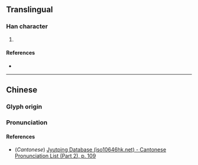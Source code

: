 {{character info/new}}
==Translingual==

===Han character===
{{Han char|rn=61|rad=心|as=09|sn=12|four=|canj=PTAJ|ids=⿰忄草}}

# {{defn|Han|sort=心09}}

====References====
* {{Han ref|kx=0396.440|dkj=11021|dj=0735.320|hdz=42326.050|uh=613A|ud=24890}}

----

==Chinese==
{{zh-forms}}

===Glyph origin===
{{Han etym}}

===Pronunciation===
{{zh-pron
|m=cǎo
|c=cou2
|mc=y
|oc=y
|ma=
|cat=
}}

====References====
* (''Cantonese'') [http://www.iso10646hk.net/jp/document/download.jsp Jyutping Database (iso10646hk.net) - Cantonese Pronunciation List (Part 2), p. 109]